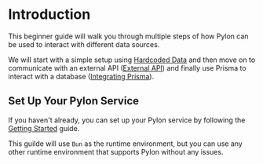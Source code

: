 
# Introduction

This beginner guide will walk you through multiple steps of how Pylon can be used to interact with different data sources.

<Authors date="October 11th, 2024">
  <Author name="Jan Emig" link="https://github.com/jaemig" />
</Authors>

We will start with a simple setup using [Hardcoded Data](./hardcoded-data.mdx) and then move on to communicate with an external API ([External API](./external-api)) and finally use Prisma to interact with a database ([Integrating Prisma](./integrating-prisma)).

## Set Up Your Pylon Service

If you haven't already, you can set up your Pylon service by following the [Getting Started](/docs/getting-started) guide.

This guilde will use `Bun` as the runtime environment, but you can use any other runtime environment that supports Pylon without any issues.

